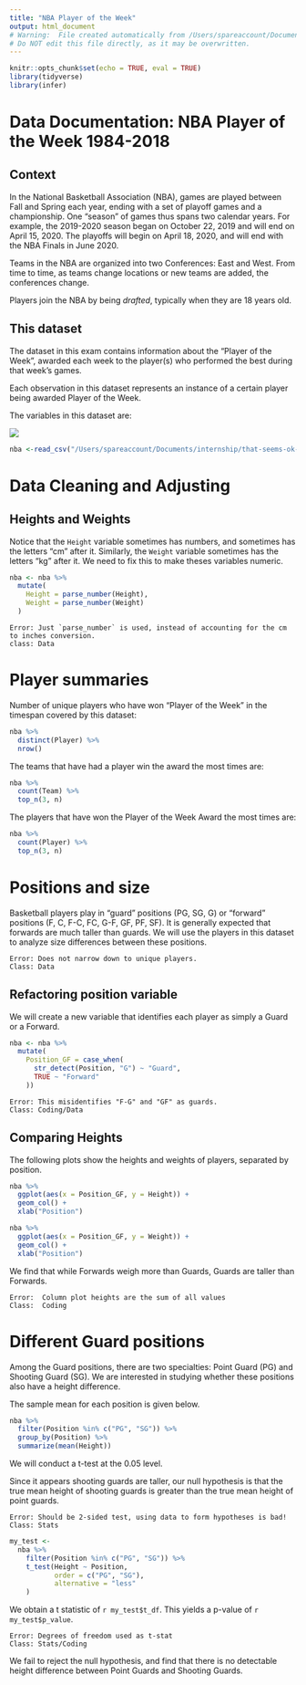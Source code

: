 ```yaml
---
title: "NBA Player of the Week"
output: html_document
# Warning:  File created automatically from /Users/spareaccount/Documents/internship/that-seems-ok-to-me/NBA_Player_of_the_Week/nba_analysis.Rmd
# Do NOT edit this file directly, as it may be overwritten.
---
```


```r
knitr::opts_chunk$set(echo = TRUE, eval = TRUE)
library(tidyverse)
library(infer)
```


# Data Documentation: NBA Player of the Week 1984-2018

## Context

In the National Basketball Association (NBA), games are played between Fall and Spring each year, ending with a set of playoff games and a championship.  One "season" of games thus spans two calendar years. For example, the 2019-2020 season began on October 22, 2019 and will end on April 15, 2020. The playoffs will begin on April 18, 2020, and will end with the NBA Finals in June 2020. 

Teams in the NBA are organized into two Conferences:  East and West.  From time to time, as teams change locations or new teams are added, the conferences change.

Players join the NBA by being *drafted*, typically when they are 18 years old.

## This dataset

The dataset in this exam contains information about the "Player of the Week", awarded each week to the player(s) who performed the best during that week's games. 

Each observation in this dataset represents an instance of a certain player being awarded Player of the Week.

The variables in this dataset are:

![](/Users/spareaccount/Documents/internship/that-seems-ok-to-me/NBA_Player_of_the_Week/documentation.png)

```r
nba <-read_csv("/Users/spareaccount/Documents/internship/that-seems-ok-to-me/NBA_Player_of_the_Week/NBA_player_of_the_week.csv")
```

# Data Cleaning and Adjusting


## Heights and Weights

Notice that the `Height` variable sometimes has numbers, and sometimes has the letters "cm" after it.  Similarly, the `Weight` variable sometimes has the letters "kg" after it. We need to fix this to make theses variables numeric.


```r
nba <- nba %>%
  mutate(
    Height = parse_number(Height),
    Weight = parse_number(Weight)
  )
```


```
Error: Just `parse_number` is used, instead of accounting for the cm to inches conversion.
class: Data
```





# Player summaries

Number of unique players who have won "Player of the Week" in the timespan covered by this dataset:

```r
nba %>%
  distinct(Player) %>%
  nrow()
```

The teams that have had a player win the award the most times are:

```r
nba %>%
  count(Team) %>%
  top_n(3, n)
```

The players that have won the Player of the Week Award the most times are:
```r
nba %>%
  count(Player) %>%
  top_n(3, n)
```

# Positions and size

Basketball players play in "guard" positions (PG, SG, G) or "forward" positions (F, C, F-C, FC, G-F, GF, PF, SF).  It is generally expected that forwards are much taller than guards.  We will use the players in this dataset to analyze size differences between these positions.






```
Error: Does not narrow down to unique players.
Class: Data
```


## Refactoring position variable

We will create a new variable that identifies each player as simply a Guard or a Forward.

```r
nba <- nba %>% 
  mutate(
    Position_GF = case_when(
      str_detect(Position, "G") ~ "Guard",
      TRUE ~ "Forward"
    )) 
```

```
Error: This misidentifies "F-G" and "GF" as guards.
Class: Coding/Data
```



## Comparing Heights

The following plots show the heights and weights of players, separated by position.





```r
nba %>%
  ggplot(aes(x = Position_GF, y = Height)) +
  geom_col() +
  xlab("Position")

nba %>%
  ggplot(aes(x = Position_GF, y = Weight)) +
  geom_col() +
  xlab("Position")
```


We find that while Forwards weigh more than Guards, Guards are taller than Forwards.



```
Error:  Column plot heights are the sum of all values
Class:  Coding
```

# Different Guard positions

Among the Guard positions, there are two specialties:  Point Guard (PG) and Shooting Guard (SG).  We are interested in studying whether these positions also have a height difference.

The sample mean for each position is given below.

```r
nba %>%
  filter(Position %in% c("PG", "SG")) %>%
  group_by(Position) %>%
  summarize(mean(Height))
```

We will conduct a t-test at the 0.05 level.


Since it appears shooting guards are taller, our null hypothesis is that the true mean height of shooting guards is greater than the true mean height of point guards.


```
Error: Should be 2-sided test, using data to form hypotheses is bad!
Class: Stats
```

```r
my_test <- 
  nba %>%
    filter(Position %in% c("PG", "SG")) %>%
    t_test(Height ~ Position,
           order = c("PG", "SG"),
           alternative = "less"
    )
```




We obtain a t statistic of `r my_test$t_df`. This yields a p-value of `r my_test$p_value`.


```
Error: Degrees of freedom used as t-stat
Class: Stats/Coding
```



We fail to reject the null hypothesis, and find that there is no detectable height difference between Point Guards and Shooting Guards.


